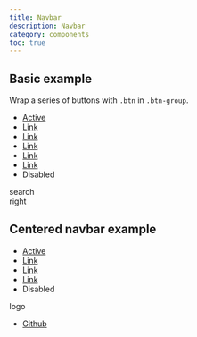 ```yaml
---
title: Navbar
description: Navbar
category: components
toc: true
---
```



## Basic example

Wrap a series of buttons with `.btn` in `.btn-group`.

<Snippet lang="html">
  <nav class="navbar">
    <div class="left">
        <ul class="nav horizontal">
            <li class="item">
              <a class="link active" aria-current="page" href="#">Active</a>
            </li>
            <li class="item">
              <a class="link" href="#">Link</a>
            </li>
            <li class="item">
              <a class="link" href="#">Link</a>
            </li>
            <li class="item">
              <a class="link" href="#">Link</a>
            </li>
            <li class="item">
              <a class="link" href="#">Link</a>
            </li>
            <li class="item">
              <a class="link" href="#">Link</a>
            </li>
            <li class="item">
              <a class="link disabled" aria-disabled="true">Disabled</a>
            </li>
        </ul>
    </div>
    <div class="center">
        search
    </div>
    <div class="right">
        right
    </div>
  </nav>
</Snippet>

## Centered navbar example


<Snippet lang="html">
  <nav class="navbar" style="--xii-navbar-grid-template-columns: 1fr 100px 1fr">
    <div class="left">
        <ul class="nav horizontal">
            <li class="item">
              <a class="link active" aria-current="page" href="#">Active</a>
            </li>
            <li class="item">
              <a class="link" href="#">Link</a>
            </li>
            <li class="item">
              <a class="link" href="#">Link</a>
            </li>
            <li class="item">
              <a class="link" href="#">Link</a>
            </li>
            <li class="item">
              <a class="link disabled" aria-disabled="true">Disabled</a>
            </li>
        </ul>
    </div>
    <div class="center">
        logo
    </div>
    <div class="right">
        <ul class="nav horizontal">
          <li class="item">
            <a class="item" href="#">Github</a>
          </li>
        </ul>
    </div>
  </nav>
</Snippet>

